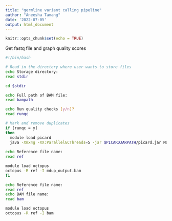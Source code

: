 ```yaml
---
title: "germline variant calling pipeline"
author: "Aneesha Tamang"
date: '2022-07-05'
output: html_document
---
```


```r
knitr::opts_chunk$set(echo = TRUE)
```

Get fastq file and graph quality scores
```bash
#!/bin/bash

# Read in the directory where user wants to store files
echo Storage directory:
read stdir

cd $stdir

echo Full path of BAM file:
read bampath

echo Run quality checks [y/n]?
read runqc

# Mark and remove duplicates
if [runqc = y]
then
  module load picard
  java -Xmx4g -XX:ParallelGCThreads=5 -jar $PICARDJARPATH/picard.jar MarkDuplicates -I bampath -O mdup_output.bam -M metrics.txt -REMOVE_DUPLICATES TRUE
  
echo Reference file name:
read ref

module load octopus 
octopus -R ref -I mdup_output.bam
fi

echo Reference file name:
read ref
echo BAM file name:
read bam

module load octopus 
octopus -R ref -I bam
```
